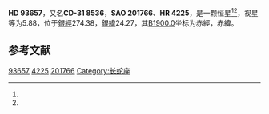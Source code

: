 {{Starbox begin
| name = HD 93657
}}
{{Starbox observe
| epoch = [[J2000.0|J2000.0]]
| constell = {{星座名待查}}<ref name=SIMBAD>{{cite web
 | url=http://simbad.u-strasbg.fr/simbad/sim-id?Ident=HR+4225
 | title=Pulsating variable Star
 | publisher=Centre de Données astronomiques de Strasbourg
 | work=SIMBAD
 | accessdate=2012-07-13
 | archive-date=2016-03-17
 | archive-url=https://web.archive.org/web/20160317163414/http://simbad.u-strasbg.fr/simbad/sim-id?Ident=HR+4225
 | dead-url=no
 }}</ref><ref name=DATA>{{cite web
 | url=http://vizier.u-strasbg.fr/viz-bin/VizieR-5?-out.add=.&-source=5050&-corr=PK=HR&-out.max=9999&HR=4225
 | title=VizieR Detailed Page
 | accessdate=2012-07-13
 | archive-date=2016-03-05
 | archive-url=https://web.archive.org/web/20160305052836/http://vizier.u-strasbg.fr/viz-bin/VizieR-5?-out.add=.&-source=5050&-corr=PK=HR&-out.max=9999&HR=4225
 | dead-url=no
 }}</ref>
| 星官 = 
| ra = {{RA|10|48|14.2}}<ref name=SIMBAD /><ref name=DATA />
| dec = {{DEC|-31|41|18}}<ref name=SIMBAD /><ref name=DATA />
| appmag_v = 5.88<ref name=SIMBAD /><ref name=DATA />
}}
{{Starbox character
| class = A1V<ref name=SIMBAD /><ref name=DATA />
| b-v = 0.03<ref name=SIMBAD /><ref name=DATA />
| u-b = 0.04<ref name=SIMBAD /><ref name=DATA />
| r-i = <ref name=SIMBAD /><ref name=DATA />
| variable = 
}}
{{Starbox astrometry
| radial_v = 0.04
| prop_mo_ra = 21
| parallax = 
| p_error = 
}}
{{Starbox catalog
| names =CD-31 8536，[[SAO星表|SAO]] 201766，[[HD星表|HD]] 93657，[[HR星表|HR]] 4225}}
{{Starbox reference |Simbad=HR+4225}}
{{Starbox end}}

'''HD 93657'''，又名'''CD-31 8536'''，'''SAO 201766'''、'''HR 4225'''，是一颗恒星<ref name=SIMBAD /><ref name=DATA />，视星等为5.88，位于[[銀道座標系|銀經]]274.38，[[銀道座標系|銀緯]]24.27，其[[B1900.0|B1900.0]]坐标为赤經{{RA|10|43|32.9}}，赤緯{{DEC|-31|24.27|35}}。

== 参考文献 ==
{{reflist}}

{{star-stub}}

[[Category:HD和HDE天體|93657]]
[[Category:HR天體|4225]]
[[Category:SAO天體|201766]]
[[Category:长蛇座|Category:长蛇座]]